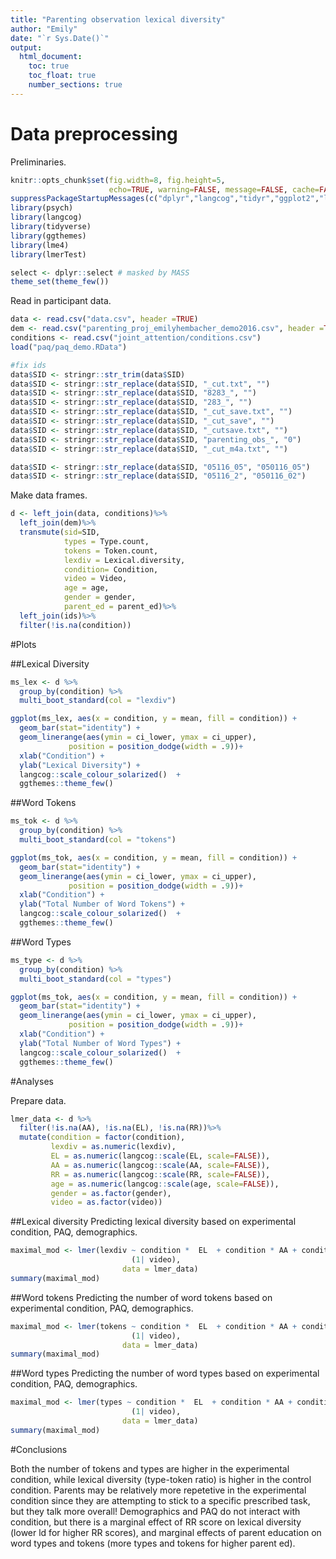 ```yaml
---
title: "Parenting observation lexical diversity"
author: "Emily"
date: "`r Sys.Date()`"
output: 
  html_document:
    toc: true
    toc_float: true
    number_sections: true
---
```


# Data preprocessing

Preliminaries.

```r
knitr::opts_chunk$set(fig.width=8, fig.height=5, 
                      echo=TRUE, warning=FALSE, message=FALSE, cache=FALSE)
suppressPackageStartupMessages(c("dplyr","langcog","tidyr","ggplot2","lme4"))
library(psych)
library(langcog)
library(tidyverse)
library(ggthemes)
library(lme4)
library(lmerTest)

select <- dplyr::select # masked by MASS
theme_set(theme_few())
```

Read in participant data.

```r
data <- read.csv("data.csv", header =TRUE)
dem <- read.csv("parenting_proj_emilyhembacher_demo2016.csv", header =TRUE)
conditions <- read.csv("joint_attention/conditions.csv")
load("paq/paq_demo.RData")

#fix ids
data$SID <- stringr::str_trim(data$SID)
data$SID <- stringr::str_replace(data$SID, "_cut.txt", "")
data$SID <- stringr::str_replace(data$SID, "8283_", "")
data$SID <- stringr::str_replace(data$SID, "283_", "")
data$SID <- stringr::str_replace(data$SID, "_cut_save.txt", "")
data$SID <- stringr::str_replace(data$SID, "_cut_save", "")
data$SID <- stringr::str_replace(data$SID, "_cutsave.txt", "")
data$SID <- stringr::str_replace(data$SID, "parenting_obs_", "0")
data$SID <- stringr::str_replace(data$SID, "_cut_m4a.txt", "")

data$SID <- stringr::str_replace(data$SID, "05116_05", "050116_05")
data$SID <- stringr::str_replace(data$SID, "05116_2", "050116_02")
```

Make data frames. 

```r
d <- left_join(data, conditions)%>%
  left_join(dem)%>%
  transmute(sid=SID, 
            types = Type.count, 
            tokens = Token.count, 
            lexdiv = Lexical.diversity, 
            condition= Condition, 
            video = Video, 
            age = age,
            gender = gender,
            parent_ed = parent_ed)%>%
  left_join(ids)%>%
  filter(!is.na(condition))
```

#Plots

##Lexical Diversity
```r
ms_lex <- d %>%
  group_by(condition) %>%
  multi_boot_standard(col = "lexdiv") 

ggplot(ms_lex, aes(x = condition, y = mean, fill = condition)) + 
  geom_bar(stat="identity") + 
  geom_linerange(aes(ymin = ci_lower, ymax = ci_upper), 
             position = position_dodge(width = .9))+
  xlab("Condition") + 
  ylab("Lexical Diversity") +
  langcog::scale_colour_solarized()  +
  ggthemes::theme_few() 
```

##Word Tokens
```r
ms_tok <- d %>%
  group_by(condition) %>%
  multi_boot_standard(col = "tokens") 

ggplot(ms_tok, aes(x = condition, y = mean, fill = condition)) + 
  geom_bar(stat="identity") + 
  geom_linerange(aes(ymin = ci_lower, ymax = ci_upper), 
             position = position_dodge(width = .9))+
  xlab("Condition") + 
  ylab("Total Number of Word Tokens") +
  langcog::scale_colour_solarized()  +
  ggthemes::theme_few() 
```

##Word Types
```r
ms_type <- d %>%
  group_by(condition) %>%
  multi_boot_standard(col = "types") 

ggplot(ms_tok, aes(x = condition, y = mean, fill = condition)) + 
  geom_bar(stat="identity") + 
  geom_linerange(aes(ymin = ci_lower, ymax = ci_upper), 
             position = position_dodge(width = .9))+
  xlab("Condition") + 
  ylab("Total Number of Word Types") +
  langcog::scale_colour_solarized()  +
  ggthemes::theme_few() 
```

#Analyses

Prepare data.
```r
lmer_data <- d %>%
  filter(!is.na(AA), !is.na(EL), !is.na(RR))%>%
  mutate(condition = factor(condition), 
         lexdiv = as.numeric(lexdiv),
         EL = as.numeric(langcog::scale(EL, scale=FALSE)),
         AA = as.numeric(langcog::scale(AA, scale=FALSE)),
         RR = as.numeric(langcog::scale(RR, scale=FALSE)),
         age = as.numeric(langcog::scale(age, scale=FALSE)),
         gender = as.factor(gender),
         video = as.factor(video))
```

##Lexical diversity
Predicting lexical diversity based on experimental condition, PAQ, demographics. 
```r
maximal_mod <- lmer(lexdiv ~ condition *  EL  + condition * AA + condition * RR  + age + gender + parent_ed +
                           (1| video), 
                         data = lmer_data)
summary(maximal_mod)
```

##Word tokens
Predicting the number of word tokens based on experimental condition, PAQ, demographics.  
```r
maximal_mod <- lmer(tokens ~ condition *  EL  + condition * AA + condition * RR  + age + gender + parent_ed +
                           (1| video), 
                         data = lmer_data)
summary(maximal_mod)
```

##Word types
Predicting the number of word types based on experimental condition, PAQ, demographics.  
```r
maximal_mod <- lmer(types ~ condition *  EL  + condition * AA + condition * RR  + age + gender + parent_ed +
                           (1| video), 
                         data = lmer_data)
summary(maximal_mod)
```

#Conclusions

Both the number of tokens and types are higher in the experimental condition, while lexical diversity (type-token ratio) is higher in the control condition. Parents may be relatively more repetetive in the experimental condition since they are attempting to stick to a specific prescribed task, but they talk more overall! Demographics and PAQ do not interact with condition, but there is a marginal effect of RR score on lexical diversity (lower ld for higher RR scores), and marginal effects of parent education on word types and tokens (more types and tokens for higher parent ed).